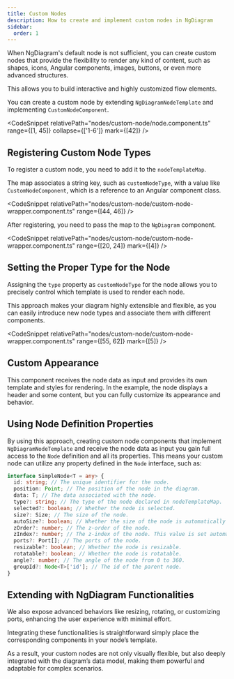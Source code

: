 ```yaml
---
title: Custom Nodes
description: How to create and implement custom nodes in NgDiagram
sidebar:
  order: 1
---
```



When NgDiagram's default node is not sufficient, you can create custom nodes that provide the flexibility to render any kind of content, such as shapes, icons, Angular components, images, buttons, or even more advanced structures.

This allows you to build interactive and highly customized flow elements.

You can create a custom node by extending `NgDiagramNodeTemplate` and implementing `CustomNodeComponent`.

<CodeSnippet relativePath="nodes/custom-node/node.component.ts" range={[1, 45]} collapse={['1-6']} mark={[42]} />

<CustomNode />

## Registering Custom Node Types

To register a custom node, you need to add it to the `nodeTemplateMap`.

The map associates a string key, such as `customNodeType`, with a value like `CustomNodeComponent`, which is a reference to an Angular component class.

<CodeSnippet relativePath="nodes/custom-node/custom-node-wrapper.component.ts" range={[44, 46]} />

After registering, you need to pass the map to the `NgDiagram` component.

<CodeSnippet relativePath="nodes/custom-node/custom-node-wrapper.component.ts" range={[20, 24]} mark={[4]} />

## Setting the Proper Type for the Node

Assigning the `type` property as `customNodeType` for the node allows you to precisely control which template is used to render each node.

This approach makes your diagram highly extensible and flexible, as you can easily introduce new node types and associate them with different components.

<CodeSnippet relativePath="nodes/custom-node/custom-node-wrapper.component.ts" range={[55, 62]} mark={[5]} />

## Custom Appearance

This component receives the node data as input and provides its own template and styles for rendering.
In the example, the node displays a header and some content, but you can fully customize its appearance and behavior.

## Using Node Definition Properties

By using this approach, creating custom node components that implement `NgDiagramNodeTemplate` and receive the node data as input you gain full access to the `Node` definition and all its properties.
This means your custom node can utilize any property defined in the `Node` interface, such as:

```typescript
interface SimpleNode<T = any> {
  id: string; // The unique identifier for the node.
  position: Point; // The position of the node in the diagram.
  data: T; // The data associated with the node.
  type?: string; // The type of the node declared in nodeTemplateMap.
  selected?: boolean; // Whether the node is selected.
  size?: Size; // The size of the node.
  autoSize?: boolean; // Whether the size of the node is automatically resized based on the content.
  zOrder?: number; // The z-order of the node.
  zIndex?: number; // The z-index of the node. This value is set automatically.
  ports?: Port[]; // The ports of the node.
  resizable?: boolean; // Whether the node is resizable.
  rotatable?: boolean; // Whether the node is rotatable.
  angle?: number; // The angle of the node from 0 to 360.
  groupId?: Node<T>['id']; // The id of the parent node.
}
```

<LinkCard
  icon="list-format"
  title="Node API"
  href="/api/types/node"
  description="See detailed node properties reference"
/>

## Extending with NgDiagram Functionalities

We also expose advanced behaviors like resizing, rotating, or customizing ports, enhancing the user experience with minimal effort.

Integrating these functionalities is straightforward simply place the corresponding components in your node’s template.

As a result, your custom nodes are not only visually flexible, but also deeply integrated with the diagram’s data model, making them powerful and adaptable for complex scenarios.

<LinkCard
  icon="list-format"
  title="Resizing"
  href="/internals/nodes/resizing"
  description="Resizing functionality for your Custom Node"
/>

<LinkCard
  icon="list-format"
  title="Rotating"
  href="/internals/nodes/rotation"
  description="Rotation functionality for your Custom Node"
/>

<LinkCard
  icon="list-format"
  title="Custom Ports"
  href="/internals/nodes/ports"
  description="Custom ports in your Custom Node"
/>
